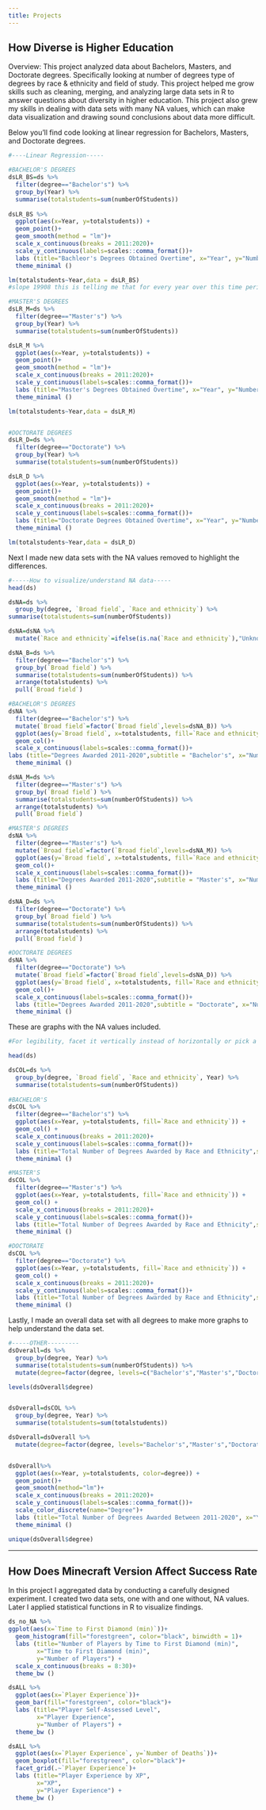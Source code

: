 ```yaml
---
title: Projects
---
```


## How Diverse is Higher Education

Overview: This project analyzed data about Bachelors, Masters, and Doctorate degrees. Specifically looking at number of degrees type of degrees by race & ethnicity and field of study. This project helped me grow skills such as cleaning, merging, and analyzing large data sets in R to answer questions about diversity in higher education. This project also grew my skills in dealing with data sets with many NA values, which can make data visualization and drawing sound conclusions about data more difficult. 

Below you'll find code looking at linear regression for Bachelors, Masters, and Doctorate degrees.

```r
#----Linear Regression-----

#BACHELOR'S DEGREES
dsLR_BS=ds %>%
  filter(degree=="Bachelor's") %>%
  group_by(Year) %>%
  summarise(totalstudents=sum(numberOfStudents))
  
dsLR_BS %>%
  ggplot(aes(x=Year, y=totalstudents)) +
  geom_point()+
  geom_smooth(method = "lm")+
  scale_x_continuous(breaks = 2011:2020)+
  scale_y_continuous(labels=scales::comma_format())+
  labs (title="Bachleor's Degrees Obtained Overtime", x="Year", y="Number of Degrees") +
  theme_minimal ()

lm(totalstudents~Year,data = dsLR_BS)
#slope 19908 this is telling me that for every year over this time period, the number of people perusing this degree went up by roughly 20,000

#MASTER'S DEGREES
dsLR_M=ds %>%
  filter(degree=="Master's") %>%
  group_by(Year) %>%
  summarise(totalstudents=sum(numberOfStudents))

dsLR_M %>%
  ggplot(aes(x=Year, y=totalstudents)) +
  geom_point()+
  geom_smooth(method = "lm")+
  scale_x_continuous(breaks = 2011:2020)+
  scale_y_continuous(labels=scales::comma_format())+
  labs (title="Master's Degrees Obtained Overtime", x="Year", y="Number of Degrees") +
  theme_minimal ()

lm(totalstudents~Year,data = dsLR_M)


#DOCTORATE DEGREES
dsLR_D=ds %>%
  filter(degree=="Doctorate") %>%
  group_by(Year) %>%
  summarise(totalstudents=sum(numberOfStudents))

dsLR_D %>%
  ggplot(aes(x=Year, y=totalstudents)) +
  geom_point()+
  geom_smooth(method = "lm")+
  scale_x_continuous(breaks = 2011:2020)+
  scale_y_continuous(labels=scales::comma_format())+
  labs (title="Doctorate Degrees Obtained Overtime", x="Year", y="Number of Degrees") +
  theme_minimal ()

lm(totalstudents~Year,data = dsLR_D)
```

Next I made new data sets with the NA values removed to highlight the differences.  
```r
#-----How to visualize/understand NA data-----
head(ds)

dsNA=ds %>%
  group_by(degree, `Broad field`, `Race and ethnicity`) %>%
summarise(totalstudents=sum(numberOfStudents))

dsNA=dsNA %>%
  mutate(`Race and ethnicity`=ifelse(is.na(`Race and ethnicity`),"Unknown",`Race and ethnicity`))

dsNA_B=ds %>%
  filter(degree=="Bachelor's") %>%
  group_by(`Broad field`) %>%
  summarise(totalstudents=sum(numberOfStudents)) %>%
  arrange(totalstudents) %>%
  pull(`Broad field`)

#BACHELOR'S DEGREES
dsNA %>%
  filter(degree=="Bachelor's") %>%
  mutate(`Broad field`=factor(`Broad field`,levels=dsNA_B)) %>%
  ggplot(aes(y=`Broad field`, x=totalstudents, fill=`Race and ethnicity`))+
  geom_col()+
  scale_x_continuous(labels=scales::comma_format())+
labs (title="Degrees Awarded 2011-2020",subtitle = "Bachelor's", x="Number of Degrees", y="Broad Field of Study") +
  theme_minimal ()

dsNA_M=ds %>%
  filter(degree=="Master's") %>%
  group_by(`Broad field`) %>%
  summarise(totalstudents=sum(numberOfStudents)) %>%
  arrange(totalstudents) %>%
  pull(`Broad field`)

#MASTER'S DEGREES
dsNA %>%
  filter(degree=="Master's") %>%
  mutate(`Broad field`=factor(`Broad field`,levels=dsNA_M)) %>%
  ggplot(aes(y=`Broad field`, x=totalstudents, fill=`Race and ethnicity`))+
  geom_col()+
  scale_x_continuous(labels=scales::comma_format())+
  labs (title="Degrees Awarded 2011-2020",subtitle = "Master's", x="Number of Degrees", y="Broad Field of Study") +
  theme_minimal ()

dsNA_D=ds %>%
  filter(degree=="Doctorate") %>%
  group_by(`Broad field`) %>%
  summarise(totalstudents=sum(numberOfStudents)) %>%
  arrange(totalstudents) %>%
  pull(`Broad field`)

#DOCTORATE DEGREES
dsNA %>%
  filter(degree=="Doctorate") %>%
  mutate(`Broad field`=factor(`Broad field`,levels=dsNA_D)) %>%
  ggplot(aes(y=`Broad field`, x=totalstudents, fill=`Race and ethnicity`))+
  geom_col()+
  scale_x_continuous(labels=scales::comma_format())+
  labs (title="Degrees Awarded 2011-2020",subtitle = "Doctorate", x="Number of Degrees", y="Broad Field of Study") +
  theme_minimal ()
```

These are graphs with the NA values included.
```r
#For legibility, facet it vertically instead of horizontally or pick a different visualization

head(ds)

dsCOL=ds %>%
  group_by(degree, `Broad field`, `Race and ethnicity`, Year) %>%
  summarise(totalstudents=sum(numberOfStudents))
  
#BACHELOR'S
dsCOL %>%
  filter(degree=="Bachelor's") %>%
  ggplot(aes(x=Year, y=totalstudents, fill=`Race and ethnicity`)) +
  geom_col() +
  scale_x_continuous(breaks = 2011:2020)+
  scale_y_continuous(labels=scales::comma_format())+
  labs (title="Total Number of Degrees Awarded by Race and Ethnicity",subtitle = "Bachelor's", x="Year", y="Number of Degrees") +
  theme_minimal ()

#MASTER'S
dsCOL %>%
  filter(degree=="Master's") %>%
  ggplot(aes(x=Year, y=totalstudents, fill=`Race and ethnicity`)) +
  geom_col() +
  scale_x_continuous(breaks = 2011:2020)+
  scale_y_continuous(labels=scales::comma_format())+
  labs (title="Total Number of Degrees Awarded by Race and Ethnicity",subtitle = "Master's", x="Year", y="Number of Degrees") +
  theme_minimal ()

#DOCTORATE
dsCOL %>%
  filter(degree=="Doctorate") %>%
  ggplot(aes(x=Year, y=totalstudents, fill=`Race and ethnicity`)) +
  geom_col() +
  scale_x_continuous(breaks = 2011:2020)+
  scale_y_continuous(labels=scales::comma_format())+
  labs (title="Total Number of Degrees Awarded by Race and Ethnicity",subtitle = "Doctorate", x="Year", y="Number of Degrees") +
  theme_minimal ()
```

Lastly, I made an overall data set with all degrees to make more graphs to help understand the data set.
```r
#-----OTHER---------
dsOverall=ds %>%
  group_by(degree, Year) %>%
  summarise(totalstudents=sum(numberOfStudents)) %>%
  mutate(degree=factor(degree, levels=c("Bachelor's","Master's","Doctorate")))

levels(dsOverall$degree)


dsOverall=dsCOL %>%
  group_by(degree, Year) %>%
  summarise(totalstudents=sum(totalstudents))

dsOverall=dsOverall %>%
  mutate(degree=factor(degree, levels="Bachelor's","Master's","Doctorate")) 


dsOverall%>%
  ggplot(aes(x=Year, y=totalstudents, color=degree)) +
  geom_point()+
  geom_smooth(method="lm")+
  scale_x_continuous(breaks = 2011:2020)+
  scale_y_continuous(labels=scales::comma_format())+
  scale_color_discrete(name="Degree")+
  labs (title="Total Number of Degrees Awarded Between 2011-2020", x="Year", y="Number of Degrees") +
  theme_minimal ()

unique(dsOverall$degree)

```

----


## How Does Minecraft Version Affect Success Rate

In this project I aggregated data by conducting a carefully designed experiment. I created two data sets, one with and one without, NA values. Later I applied statistical functions in R to visualize findings.

```r
ds_no_NA %>%
ggplot(aes(x=`Time to First Diamond (min)`))+
  geom_histogram(fill="forestgreen", color="black", binwidth = 1)+
  labs (title="Number of Players by Time to First Diamond (min)", 
        x="Time to First Diamond (min)",
        y="Number of Players") +
  scale_x_continuous(breaks = 8:30)+
  theme_bw ()

dsALL %>%
  ggplot(aes(x=`Player Experience`))+
  geom_bar(fill="forestgreen", color="black")+
  labs (title="Player Self-Assessed Level", 
        x="Player Experience",
        y="Number of Players") +
  theme_bw ()

dsALL %>%
  ggplot(aes(x=`Player Experience`, y=`Number of Deaths`))+
  geom_boxplot(fill="forestgreen", color="black")+
  facet_grid(.~`Player Experience`)+
  labs (title="Player Experience by XP", 
        x="XP",
        y="Player Experience") +
  theme_bw ()
```